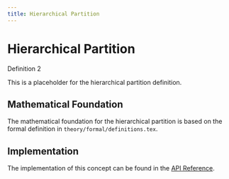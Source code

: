 ```yaml
---
title: Hierarchical Partition
---
```


# Hierarchical Partition

:::: {.math-definition}
::: {.math-title}
Definition 2
:::

This is a placeholder for the hierarchical partition definition.
::::

## Mathematical Foundation

The mathematical foundation for the hierarchical partition is based on the formal definition in `theory/formal/definitions.tex`.

## Implementation

The implementation of this concept can be found in the [API Reference](../implementation/api/index.html).
